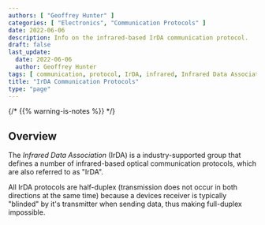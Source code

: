 ```yaml
---
authors: [ "Geoffrey Hunter" ]
categories: [ "Electronics", "Communication Protocols" ]
date: 2022-06-06
description: Info on the infrared-based IrDA communication protocol.
draft: false
last_update:
  date: 2022-06-06
  author: Geoffrey Hunter
tags: [ communication, protocol, IrDA, infrared, Infrared Data Association, serial, optical, light, data ]
title: "IrDA Communication Protocols"
type: "page"
---
```



{/* {{% warning-is-notes %}} */}
<WarningIsNotes />

## Overview

The _Infrared Data Association_ (IrDA) is a industry-supported group that defines a number of infrared-based optical communication protocols, which are also referred to as "IrDA".

All IrDA protocols are half-duplex (transmission does not occur in both directions at the same time) because a devices receiver is typically "blinded" by it's transmitter when sending data, thus making full-duplex impossible.

